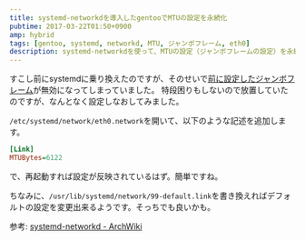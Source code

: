 ```yaml
---
title: systemd-networkdを導入したgentooでMTUの設定を永続化
pubtime: 2017-03-22T01:50+0900
amp: hybrid
tags: [gentoo, systemd, networkd, MTU, ジャンボフレーム, eth0]
description: systemd-networkdを使って、MTUの設定（ジャンボフレームの設定）を永続化する方法です。
---
```


すこし前にsystemdに乗り換えたのですが、そのせいで[前に設定したジャンボフレーム](/blog/2014/10/jumbo-frame-in-gentoo)が無効になってしまっていました。
特段困りもしないので放置していたのですが、なんとなく設定しなおしてみました。

`/etc/systemd/network/eth0.network`を開いて、以下のような記述を追加します。
``` ini
[Link]
MTUBytes=6122
```
で、再起動すれば設定が反映されているはず。簡単ですね。

ちなみに、`/usr/lib/systemd/network/99-default.link`を書き換えればデフォルトの設定を変更出来るようです。そっちでも良いかも。

参考: [systemd-networkd - ArchWiki](https://wiki.archlinuxjp.org/index.php/Systemd-networkd#network_.E3.83.95.E3.82.A1.E3.82.A4.E3.83.AB)

